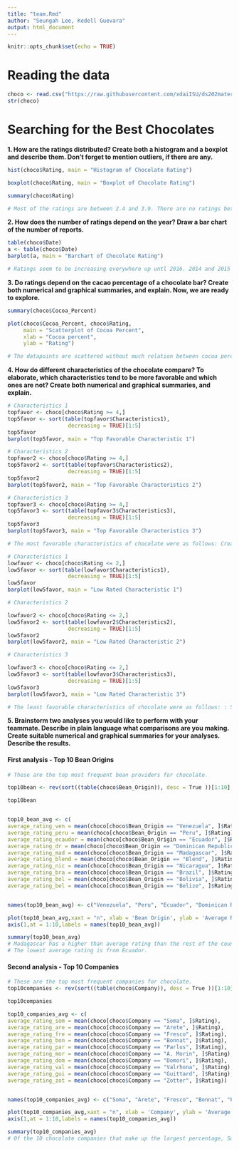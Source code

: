 ```yaml
---
title: "team.Rmd"
author: "Seungah Lee, Kedell Guevara"
output: html_document
---
```


```r
knitr::opts_chunk$set(echo = TRUE)
```

# Reading the data
```r
choco <- read.csv("https://raw.githubusercontent.com/xdaiISU/ds202materials/master/hwlabs/data/choco.csv") 
str(choco) 
```

# Searching for the Best Chocolates

**1. How are the ratings distributed? Create both a histogram and a boxplot and describe them. Don’t forget to mention outliers, if there are any.**

```r
hist(choco$Rating, main = "Histogram of Chocolate Rating")

boxplot(choco$Rating, main = "Boxplot of Chocolate Rating")

summary(choco$Rating)

# Most of the ratings are between 2.4 and 3.9. There are no ratings between 3.0 and 3.2. There are four outliers under 2.0.

```

**2. How does the number of ratings depend on the year? Draw a bar chart of the number of reports.**

```r

table(choco$Date)
a <- table(choco$Date)
barplot(a, main = "Barchart of Chocolate Rating")

# Ratings seem to be increasing everywhere up untl 2016. 2014 and 2015 have the highest years for rating count.
```

**3. Do ratings depend on the cacao percentage of a chocolate bar? Create both numerical and graphical summaries, and explain. Now, we are ready to explore.**

```r
summary(choco$Cocoa_Percent)

plot(choco$Cocoa_Percent, choco$Rating,
     main = "Scatterplot of Cocoa Percent",
     xlab = "Cocoa percent",
     ylab = "Rating")

# The datapoints are scattered without much relation between cocoa percent and rating. Because the rating is an ordinal variable, not a continuous value, this scatter plot does not show a clear correlation, such as a linear relationship.
```

**4. How do different characteristics of the chocolate compare? To elaborate, which characteristics tend to be more favorable and which ones are not? Create both numerical and graphical summaries, and explain.**

```r
# Characteristics 1
topfavor <- choco[choco$Rating >= 4,]
top5favor <- sort(table(topfavor$Characteristics1), 
                   decreasing = TRUE)[1:5]
top5favor
barplot(top5favor, main = "Top Favorable Characteristic 1")

# Characteristics 2
topfavor2 <- choco[choco$Rating >= 4,]
top5favor2 <- sort(table(topfavor$Characteristics2), 
                   decreasing = TRUE)[1:5]
top5favor2
barplot(top5favor2, main = "Top Favorable Characteristics 2")

# Characteristics 3
topfavor3 <- choco[choco$Rating >= 4,]
top5favor3 <- sort(table(topfavor3$Characteristics3), 
                   decreasing = TRUE)[1:5]
top5favor3
barplot(top5favor3, main = "Top Favorable Characteristics 3")

# The most favorable characteristics of chocolate were as follows: Creamy, Nutty, Cocoa

```

```r
# Characteristics 1
lowfavor <- choco[choco$Rating <= 2,]
low5favor <- sort(table(lowfavor$Characteristics1), 
                   decreasing = TRUE)[1:5]
low5favor
barplot(low5favor, main = "Low Rated Characteristic 1")

# Characteristics 2

lowfavor2 <- choco[choco$Rating <= 2,]
low5favor2 <- sort(table(lowfavor2$Characteristics2), 
                   decreasing = TRUE)[1:5]
low5favor2
barplot(low5favor2, main = "Low Rated Characteristic 2")

# Characteristics 3

lowfavor3 <- choco[choco$Rating <= 2,]
low5favor3 <- sort(table(lowfavor3$Characteristics3), 
                   decreasing = TRUE)[1:5]
low5favor3
barplot(low5favor3, main = "Low Rated Characteristic 3")

# The least favorable characteristics of chocolate were as follows: : Sticky, Btter, Very Bitter
```


**5. Brainstorm two analyses you would like to perform with your teammate. Describe in plain language what comparisons are you making. Create suitable numerical and graphical summaries for your analyses. Describe the results.**


#### First analysis - Top 10 Bean Origins

```r
# These are the top most frequent bean providers for chocolate.

top10bean <- rev(sort((table(choco$Bean_Origin)), desc = True ))[1:10]

top10bean


top10_bean_avg <- c(
average_rating_ven = mean(choco[choco$Bean_Origin == "Venezuela", ]$Rating),
average_rating_peru = mean(choco[choco$Bean_Origin == "Peru", ]$Rating),
average_rating_ecaudor = mean(choco[choco$Bean_Origin == "Ecuador", ]$Rating),
average_rating_dr = mean(choco[choco$Bean_Origin == "Dominican Republic", ]$Rating),
average_rating_mad = mean(choco[choco$Bean_Origin == "Madagascar", ]$Rating),
average_rating_blend = mean(choco[choco$Bean_Origin == "Blend", ]$Rating),
average_rating_nic = mean(choco[choco$Bean_Origin == "Nicaragua", ]$Rating),
average_rating_bra = mean(choco[choco$Bean_Origin == "Brazil", ]$Rating),
average_rating_bol = mean(choco[choco$Bean_Origin == "Bolivia", ]$Rating),
average_rating_bel = mean(choco[choco$Bean_Origin == "Belize", ]$Rating)) 


names(top10_bean_avg) <- c("Venezuela", "Peru", "Ecuador", "Dominican Republic", "Madagascar", "Blend", "Nicaragua", "Brazil", "Bolivia", "Belize")

plot(top10_bean_avg,xaxt = "n", xlab = 'Bean Origin', ylab = 'Average Rating')
axis(1,at = 1:10,labels = names(top10_bean_avg))

summary(top10_bean_avg)
# Madagascar has a higher than average rating than the rest of the countries with a Brazil coming second. 
# The lowest average rating is from Ecuador.

```



#### Second analysis - Top 10 Companies

```r
# These are the top most frequent companies for chocolate.
top10companies <- rev(sort((table(choco$Company)), desc = True ))[1:10]

top10companies

top10_companies_avg <- c(
average_rating_som = mean(choco[choco$Company == "Soma", ]$Rating),
average_rating_are = mean(choco[choco$Company == "Arete", ]$Rating),
average_rating_fre = mean(choco[choco$Company == "Fresco", ]$Rating),
average_rating_bon = mean(choco[choco$Company == "Bonnat", ]$Rating),
average_rating_par = mean(choco[choco$Company == "Parlus", ]$Rating),
average_rating_mor = mean(choco[choco$Company == "A. Morin", ]$Rating),
average_rating_dom = mean(choco[choco$Company == "Domori", ]$Rating),
average_rating_val = mean(choco[choco$Company == "Valrhona", ]$Rating),
average_rating_gui = mean(choco[choco$Company == "Guittard", ]$Rating),
average_rating_zot = mean(choco[choco$Company == "Zotter", ]$Rating)) 


names(top10_companies_avg) <- c("Soma", "Arete", "Fresco", "Bonnat", "Parlus", "A. Morin", "Domori", "Valrhona", "Guittard", "Zotter")

plot(top10_companies_avg,xaxt = "n", xlab = 'Company', ylab = 'Average Rating')
axis(1,at = 1:10,labels = names(top10_companies_avg))

summary(top10_companies_avg)
# Of the 10 chocolate companies that make up the largest percentage, Soma received the highest average rating, while Guittard received the lowest rating.

```